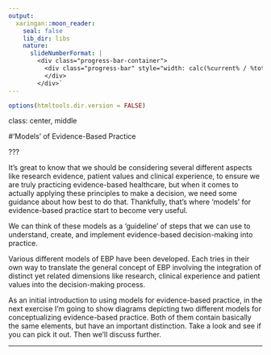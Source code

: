 ```yaml
---
output:
  xaringan::moon_reader:
    seal: false
    lib_dir: libs
    nature:
      slideNumberFormat: |
        <div class="progress-bar-container">
          <div class="progress-bar" style="width: calc(%current% / %total% * 100%);">
          </div>
        </div>`
---
```


```r
options(htmltools.dir.version = FALSE)
```


class: center, middle

#'Models' of Evidence-Based Practice

???

It's great to know that we should be considering several different aspects like research evidence, patient values and clinical experience, to ensure we are truly practicing evidence-based healthcare, but when it comes to actually applying these principles to make a decision, we need some guidance about how best to do that. Thankfully, that's where 'models' for evidence-based practice start to become very useful.

We can think of these models as a 'guideline' of steps that we can use to understand, create, and implement evidence-based decision-making into practice. 

Various different models of EBP have been developed. Each tries in their own way to translate the general concept of EBP involving the integration of  distinct yet related dimensions like research, clinical experience and patient values into the decision-making process. 

As an initial introduction to using models for evidence-based practice, in the next exercise I'm going to show diagrams depicting two different models for conceptualizing evidence-based practice. Both of them contain basically the same elements, but have an important distinction. Take a look and see if you can pick it out. Then we'll discuss further.

---


